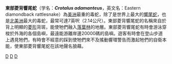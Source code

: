 {{Speciesbox
| taxon = Crotalus adamanteus
| image = Crotalus adamanteus 25.jpg
| range_map = C. adamanteus map.jpg
| status = DD
| status_system = iucn3.1
| trend = stable
}}
'''東部菱背響尾蛇'''（学名：'''''Crotalus adamanteus'''''，英文名：Eastern diamondback rattlesnake）為[[美洲|美洲]]最重的毒蛇，除了是世界上最大的[[響尾蛇|響尾蛇]]，也是[[北美洲|北美洲]]最大的毒蛇，最常可達7英呎（2.14公尺）。東部菱背響尾蛇的名稱來自於背上明顯的[[菱形|菱形]]背斑，能使牠們融入[[落葉林|落葉林]]的地層。東部菱背響尾蛇有時會游泳穿梭於外海的各個島嶼，最遠能游離岸邊20000碼的島嶼。遊客有時會在登山步道上遇見牠們，有時會不經意的踩到使牠們來不及搖動響環警告而激起牠們的自衛本能，使東部菱背響尾蛇在該地聲名狼藉。

{{Taxonbar}}
[[Category:IUCN红色名录数据缺乏物种|D]]
[[Category:响尾蛇属|D]]
[[Category:美國爬行動物|D]]